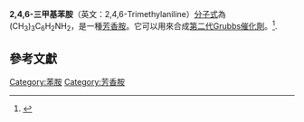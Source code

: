 {{chembox
| verifiedrevid = 434014047
| ImageFileL1 = 2,4,6-Trimethylaniline.svg
| ImageSizeL1 = 130px
| ImageNameL1 = Skeletal formula
| ImageFileR1 = 2,4,6-Trimethylaniline-3D-balls.png
| ImageSizeR1 = 125px
| ImageNameR1 = Ball-and-stick model
| IUPACName = 2,4,6-三甲基苯胺
| OtherNames = Aminomesitylene; Mesitylamine; Mesidine
|Section1={{Chembox Identifiers
|  ChemSpiderID_Ref = {{chemspidercite|correct|chemspider}}
| ChemSpiderID = 6647
| CASNo_Ref = {{cascite}}
| CASNo=88-05-1
|  PubChem=6913
|  SMILES=CC1=CC(=C(C(=C1)C)N)C
| KEGG_Ref = {{keggcite|correct|kegg}}
| KEGG = C19540
  }}
|Section2={{Chembox Properties
|  Formula=C<sub>9</sub>H<sub>13</sub>N
|  MolarMass=135.21 g/mol
|  Appearance=
|  Density=0.963 g/mL
|  MeltingPt=
|  BoilingPtC=233
|  Solubility=
  }}
|Section3={{Chembox Hazards
|  MainHazards=
|  FlashPt=
|  Autoignition=
  }}
}}

'''2,4,6-三甲基苯胺'''（英文：2,4,6-Trimethylaniline）[[分子式|分子式]]為(CH<sub>3</sub>)<sub>3</sub>C<sub>6</sub>H<sub>2</sub>NH<sub>2</sub>，是一種[[芳香胺|芳香胺]]。它可以用來合成[[格拉布催化劑|第二代Grubbs催化劑]]。<ref name=scholl>{{cite journal|title=Synthesis and Activity of a New Generation of Ruthenium-Based Olefin Metathesis Catalysts Coordinated with 1,3-Dimesityl-4,5-dihydroimidazol-2-ylidene Ligands|author=Scholl, M.; Ding, S.; Lee, C. W.; Grubbs, R. H. |journal=[[Organic_Letters|Organic Letters]] |year=1999| volume=1 |issue=6| pages=953–956| doi=10.1021/ol990909q}}</ref>.

==參考文獻==
{{Reflist}}

{{Organic-compound-stub}}

{{DEFAULTSORT:2,4,6-三甲基苯胺}}
[[Category:苯胺|Category:苯胺]]
[[Category:芳香胺|Category:芳香胺]]